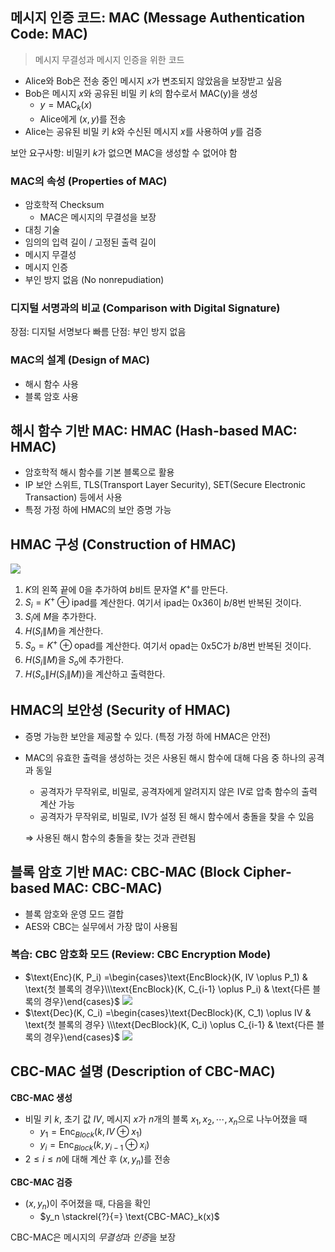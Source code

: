 ## 메시지 인증 코드: MAC (Message Authentication Code: MAC)
> 메시지 무결성과 메시지 인증을 위한 코드

- Alice와 Bob은 전송 중인 메시지 $x$가 변조되지 않았음을 보장받고 싶음
- Bob은 메시지 $x$와 공유된 비밀 키 $k$의 함수로서 MAC(y)을 생성
	- $y = \text{MAC}_k(x)$
	- Alice에게 $(x, y)$를 전송
- Alice는 공유된 비밀 키 $k$와 수신된 메시지 $x$를 사용하여 $y$를 검증

보안 요구사항: 비밀키 $k$가 없으면 MAC을 생성할 수 없어야 함

### MAC의 속성 (Properties of MAC)
- 암호학적 Checksum
	- MAC은 메시지의 무결성을 보장
- 대칭 기술
- 임의의 입력 길이 / 고정된 출력 길이
- 메시지 무결성
- 메시지 인증
- 부인 방지 없음 (No nonrepudiation)

### 디지털 서명과의 비교 (Comparison with Digital Signature)
장점: 디지털 서명보다 빠름
단점: 부인 방지 없음

### MAC의 설계 (Design of MAC)
- 해시 함수 사용
- 블록 암호 사용

## 해시 함수 기반 MAC: HMAC (Hash-based MAC: HMAC)
- 암호학적 해시 함수를 기본 블록으로 활용
- IP 보안 스위트, TLS(Transport Layer Security), SET(Secure Electronic Transaction) 등에서 사용
- 특정 가정 하에 HMAC의 보안 증명 가능

## HMAC 구성 (Construction of HMAC)
<Img src="/posts/240613-152925.png" width={400}/>

1. $K$의 왼쪽 끝에 0을 추가하여 $b$비트 문자열 $K^+$를 만든다.
2. $S_i = K^+ \oplus \text{ipad}$를 계산한다. 여기서 ipad는 0x36이 $b/8$번 반복된 것이다.
3. $S_i$에 $M$을 추가한다.
4. $H(S_i \| M)$을 계산한다.
5. $S_o = K^+ \oplus \text{opad}$를 계산한다. 여기서 opad는 0x5C가 $b/8$번 반복된 것이다.
6. $H(S_i \| M)$을 $S_o$에 추가한다.
7. $H(S_o \| H(S_i \| M))$을 계산하고 출력한다.

## HMAC의 보안성 (Security of HMAC)
- 증명 가능한 보안을 제공할 수 있다. (특정 가정 하에 HMAC은 안전)
- MAC의 유효한 출력을 생성하는 것은 사용된 해시 함수에 대해 다음 중 하나의 공격과 동일
	- 공격자가 무작위로, 비밀로, 공격자에게 알려지지 않은 Ⅳ로 압축 함수의 출력 계산 가능
	- 공격자가 무작위로, 비밀로, Ⅳ가 설정 된 해시 함수에서 충돌을 찾을 수 있음

	$\Rightarrow$ 사용된 해시 함수의 충돌을 찾는 것과 관련됨

## 블록 암호 기반 MAC: CBC-MAC (Block Cipher-based MAC: CBC-MAC)
- 블록 암호와 운영 모드 결합
- AES와 CBC는 실무에서 가장 많이 사용됨

### 복습: CBC 암호화 모드 (Review: CBC Encryption Mode)
- $\text{Enc}(K, P_i) =\begin{cases}\text{EncBlock}(K, IV \oplus P_1) & \text{첫 블록의 경우}\\\text{EncBlock}(K, C_{i-1} \oplus P_i) & \text{다른 블록의 경우}\end{cases}$
	<Img src="/posts/240613-155144.png" width={500}/>
- $\text{Dec}(K, C_i) =\begin{cases}\text{DecBlock}(K, C_1) \oplus IV & \text{첫 블록의 경우} \\\text{DecBlock}(K, C_i) \oplus C_{i-1} & \text{다른 블록의 경우}\end{cases}$
	<Img src="/posts/240613-155155.png" width={500}/>

## CBC-MAC 설명 (Description of CBC-MAC)
**CBC-MAC 생성**
- 비밀 키 $k$, 초기 값 $IV$, 메시지 $x$가 $n$개의 블록 $x_1, x_2, \cdots, x_n$으로 나누어졌을 때
	- $y_1 = \text{Enc}_{Block}(k, IV \oplus x_1)$
	- $y_i = \text{Enc}_{Block}(k, y_{i-1} \oplus x_i)$
- $2\leq i \leq n$에 대해 계산 후 $(x, y_n)$를 전송

**CBC-MAC 검증**
- $(x, y_n)$이 주어졌을 때, 다음을 확인
	- $y_n \stackrel{?}{=} \text{CBC-MAC}_k(x)$

CBC-MAC은 메시지의 *무결성*과 *인증*을 보장
